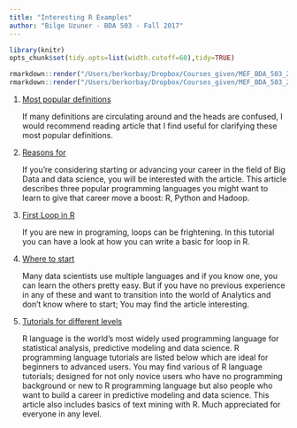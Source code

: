 ---
title: "Interesting R Examples"
author: "Bilge Uzuner - BDA 503 - Fall 2017"
---
```{r,echo=FALSE,results="hide"}
library(knitr)
opts_chunk$set(tidy.opts=list(width.cutoff=60),tidy=TRUE)
```

```{r,echo=FALSE,eval=FALSE}
rmarkdown::render("/Users/berkorbay/Dropbox/Courses_given/MEF_BDA_503_2017F/Guidelines/example_homework_1.Rmd",output_format="pdf_document")
rmarkdown::render("/Users/berkorbay/Dropbox/Courses_given/MEF_BDA_503_2017F/Guidelines/example_homework_1.Rmd",output_format="html_document")
```

1. [Most popular definitions](http://shakthydoss.com/technical/what-is-the-difference-between-artificial-intelligence-machine-learning-statistics-and-data-mining/)

    If many definitions are circulating around and the heads are confused, I would recommend reading article that I find useful for clarifying these most popular definitions.

2. [Reasons for ](https://www.simplilearn.com/21-reasons-to-learn-r-python-and-hadoop-article)

    If you're considering starting or advancing your career in the field of Big Data and data science, you will be interested with the article. This article describes three popular programming languages you might want to learn to give that career move a boost: R, Python and Hadoop.
    
3. [First Loop in R](https://www.r-bloggers.com/how-to-write-the-first-for-loop-in-r/)

    If you are new in programing, loops can be frightening. In this tutorial you can have a look at how you can write a basic for loop in R. 
    
4. [Where to start](http://www.datasciencecentral.com/profiles/blogs/r-python-or-sas-which-one-should-you-learn-first)

    Many data scientists use multiple languages and if you know one, you can learn the others pretty easy. But if you have no previous experience in any of these and want to transition into the world of Analytics and don't know where to start; You may find the article interesting.
    
5. [Tutorials for different levels](http://www.listendata.com/p/r-programming-tutorials.html)

    R language is the world's most widely used programming language for statistical analysis, predictive modeling and data science. R programming language tutorials are listed below which are ideal for beginners to advanced users. You may find various of R language tutorials; designed for not only novice users who have no programming background or new to R programming language but also people who want to build a career in predictive modeling and data science. This article also includes basics of text mining with R. Much appreciated for everyone in any level.
    
